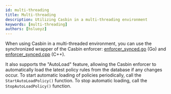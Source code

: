 ```yaml
---
id: multi-threading
title: Multi-threading
description: Utilizing Casbin in a multi-threading environment
keywords: [multi-threading]
authors: [hsluoyz]
---
```


When using Casbin in a multi-threaded environment, you can use the synchronized wrapper of the Casbin enforcer: [enforcer_synced.go](https://github.com/casbin/casbin/blob/master/enforcer_synced.go) (Go) and [enforcer_synced.cpp](https://github.com/casbin/casbin-cpp/blob/master/casbin/enforcer_synced.cpp) (C++).

It also supports the "AutoLoad" feature, allowing the Casbin enforcer to automatically load the latest policy rules from the database if any changes occur. To start automatic loading of policies periodically, call the `StartAutoLoadPolicy()` function. To stop automatic loading, call the `StopAutoLoadPolicy()` function.
